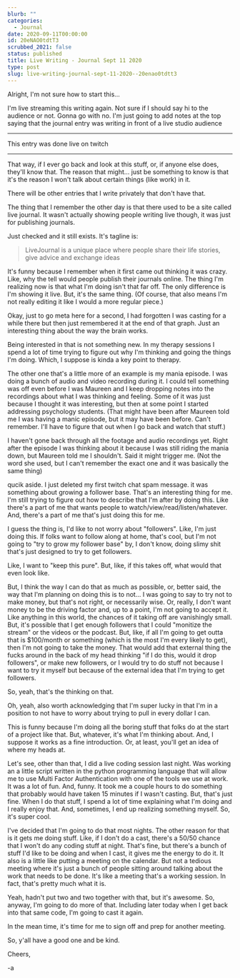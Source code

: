```yaml
---
blurb: ""
categories:
  - Journal
date: 2020-09-11T00:00:00
id: 20eNAO0tdtT3
scrubbed_2021: false
status: published
title: Live Writing - Journal Sept 11 2020
type: post
slug: live-writing-journal-sept-11-2020--20enao0tdtt3
---
```


Alright, I'm not sure how to start this...

I'm live streaming this writing again. Not sure if I should say hi to the audience or not. Gonna go with no. I'm just going to add notes at the top saying that the journal entry was writing in front of a live studio audience

---


This entry was done live on twitch

---


That way, if I ever go back and look at this stuff, or, if anyone else does, they'll know that. The reason that might... just be something to know is that it's the reason I won't talk about certain things (like work) in it.

There will be other entries that I write privately that don't have that.

The thing that I remember the other day is that there used to be a site called live journal. It wasn't actually showing people writing live though, it was just for publishing journals.

Just checked and it still exists. It's tagline is:

> LiveJournal is a unique place where people share their life stories, give advice and exchange ideas

It's funny because I remember when it first came out thinking it was crazy. Like, why the tell would people publish their journals online. The thing I'm realizing now is that what I'm doing isn't that far off. The only difference is I'm showing it live. But, it's the same thing. (Of course, that also means I'm not really editing it like I would a more regular piece.)

Okay, just to go meta here for a second, I had forgotten I was casting for a while there but then just remembered it at the end of that graph. Just an interesting thing about the way the brain works.

Being interested in that is not something new. In my therapy sessions I spend a lot of time trying to figure out why I'm thinking and going the things I'm doing. Which, I suppose is kinda a key point to therapy.

The other one that's a little more of an example is my mania episode. I was doing a bunch of audio and video recording during it. I could tell something was off even before I was Maureen and I keep dropping notes into the recordings about what I was thinking and feeling. Some of it was just because I thought it was interesting, but then at some point I started addressing psychology students. (That might have been after Maureen told me I was having a manic episode, but it may have been before. Can't remember. I'll have to figure that out when I go back and watch that stuff.)

I haven't gone back through all the footage and audio recordings yet. Right after the episode I was thinking about it because I was still riding the mania down, but Maureen told me I shouldn't. Said it might trigger me. (Not the word she used, but I can't remember the exact one and it was basically the same thing)

qucik aside. I just deleted my first twitch chat spam message. it was something about growing a follower base. That's an interesting thing for me. I'm still trying to figure out how to describe that I'm after by doing this. Like there's a part of me that wants people to watch/view/read/listen/whatever. And, there's a part of me that's just doing this for me.

I guess the thing is, I'd like to not worry about "followers". Like, I'm just doing this. If folks want to follow along at home, that's cool, but I'm not going to "try to grow my follower base" by, I don't know, doing slimy shit that's just designed to try to get followers.

Like, I want to "keep this pure". But, like, if this takes off, what would that even look like.

But, I think the way I can do that as much as possible, or, better said, the way that I'm planning on doing this is to not... I was going to say to try not to make money, but that's not right, or necessarily wise. Or, really, I don't want money to be the driving factor and, up to a point, I'm not going to accept it. Like anything in this world, the chances of it taking off are vanishingly small. But, it's possible that I get enough followers that I could "monitize the stream" or the videos or the podcast. But, like, if all I'm going to get outta that is $100/month or something (which is the most I'm every likely to get), then I'm not going to take the money. That would add that external thing the fucks around in the back of my head thinking "if I do this, would it drop followers", or make new followers, or I would try to do stuff not because I want to try it myself but because of the external idea that I'm trying to get followers.

So, yeah, that's the thinking on that.

Oh, yeah, also worth acknowledging that I'm super lucky in that I'm in a position to not have to worry about trying to pull in every dollar I can.

This is funny because I'm doing all the boring stuff that folks do at the start of a project like that. But, whatever, it's what I'm thinking about. And, I suppose it works as a fine introduction. Or, at least, you'll get an idea of where my heads at.

Let's see, other than that, I did a live coding session last night. Was working an a little script written in the python programming language that will allow me to use Multi Factor Authentication with one of the tools we use at work. It was a lot of fun. And, funny. It took me a couple hours to do something that probably would have taken 15 minutes if I wasn't casting. But, that's just fine. When I do that stuff, I spend a lot of time explaining what I'm doing and I really enjoy that. And, sometimes, I end up realizing something myself. So, it's super cool.

I've decided that I'm going to do that most nights. The other reason for that is it gets me doing stuff. Like, if I don't do a cast, there's a 50/50 chance that I won't do any coding stuff at night. That's fine, but there's a bunch of stuff I'd like to be doing and when I cast, it gives me the energy to do it. It also is a little like putting a meeting on the calendar. But not a tedious meeting where it's just a bunch of people sitting around talking about the work that needs to be done. It's like a meeting that's a working session. In fact, that's pretty much what it is.

Yeah, hadn't put two and two together with that, but it's awesome. So, anyway, I'm going to do more of that. Including later today when I get back into that same code, I'm going to cast it again.

In the mean time, it's time for me to sign off and prep for another meeting.

So, y'all have a good one and be kind.

Cheers,

-a